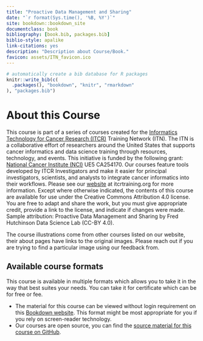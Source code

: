 ```yaml
---
title: "Proactive Data Management and Sharing"
date: "`r format(Sys.time(), '%B, %Y')`"
site: bookdown::bookdown_site
documentclass: book
bibliography: [book.bib, packages.bib]
biblio-style: apalike
link-citations: yes
description: "Description about Course/Book."
favicon: assets/ITN_favicon.ico
---
```



```r
# automatically create a bib database for R packages
knitr::write_bib(c(
  .packages(), "bookdown", "knitr", "rmarkdown"
), "packages.bib")
```

# About this Course {-}

This course is part of a series of courses created for the [Informatics Technology for Cancer Research (ITCR)](https://www.cancer.gov/about-nci/organization/cssi/research/itcr) Training Network (ITN).  The ITN is a collaborative effort of researchers around the United States that supports cancer informatics and data science training through resources, technology, and events. This initiative is funded by the following grant:  [National Cancer Institute (NCI)](https://www.cancer.gov/)  UE5 CA254170. Our courses feature tools developed by ITCR Investigators and make it easier for principal investigators, scientists, and analysts to integrate cancer informatics into their workflows. Please see our [website](https://www.itcrtraining.org) at itcrtraining.org for more information. Except where otherwise indicated, the contents of this course are available for use under the Creative Commons Attribution 4.0 license. You are free to adapt and share the work, but you must give appropriate credit, provide a link to the license, and indicate if changes were made. Sample attribution:  Proactive Data Management and Sharing by Fred Hutchinson Data Science Lab (CC-BY 4.0). 

The course illustrations come from other courses listed on our website, their about pages have links to the original images. Please reach out if you are trying to find a particular image using our feedback from.

## Available course formats

This course is available in multiple formats which allows you to take it in the way that best suites your needs. You can take it for certificate which can be for free or fee.

- The material for this course can be viewed without login requirement on this [Bookdown website](http://hutchdatascience.org/Proactive_Data_Management_and_Sharing/). This format might be most appropriate for you if you rely on screen-reader technology.
<!-- - This course can be taken for [free certification through Leanpub](https://leanpub.com/courses/fredhutch/ethical_data_handling/). -->
<!-- - This course can be taken on [Coursera for certification here](https://www.coursera.org/learn/ethical-data-handling) (but it is not available for free on Coursera). -->
- Our courses are open source, you can find the [source material for this course on GitHub](https://github.com/fhdsl/Proactive_Data_Management_and_Sharing).
